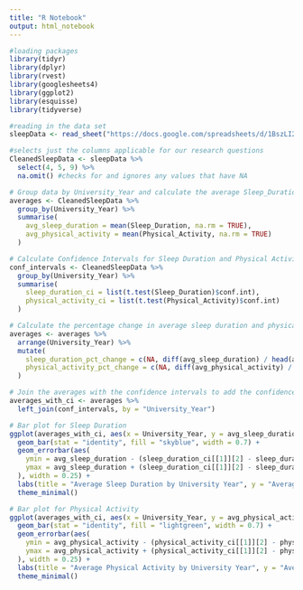 ```yaml
---
title: "R Notebook"
output: html_notebook
---
```


```r
#loading packages
library(tidyr)
library(dplyr)
library(rvest)
library(googlesheets4)
library(ggplot2)
library(esquisse)
library(tidyverse)

#reading in the data set
sleepData <- read_sheet("https://docs.google.com/spreadsheets/d/1BszLI2k3ti0AzKrY6msUY5lqblDG-6gQRZBEJUIj5i8/edit?usp=sharing")

#selects just the columns applicable for our research questions
CleanedSleepData <- sleepData %>%
  select(4, 5, 9) %>%
  na.omit() #checks for and ignores any values that have NA

# Group data by University_Year and calculate the average Sleep_Duration and Physical_Activity
averages <- CleanedSleepData %>%
  group_by(University_Year) %>%
  summarise(
    avg_sleep_duration = mean(Sleep_Duration, na.rm = TRUE),
    avg_physical_activity = mean(Physical_Activity, na.rm = TRUE)
  )

# Calculate Confidence Intervals for Sleep Duration and Physical Activity for each University Year
conf_intervals <- CleanedSleepData %>%
  group_by(University_Year) %>%
  summarise(
    sleep_duration_ci = list(t.test(Sleep_Duration)$conf.int),
    physical_activity_ci = list(t.test(Physical_Activity)$conf.int)
  )

# Calculate the percentage change in average sleep duration and physical activity between years
averages <- averages %>%
  arrange(University_Year) %>%
  mutate(
    sleep_duration_pct_change = c(NA, diff(avg_sleep_duration) / head(avg_sleep_duration, -1) * 100),
    physical_activity_pct_change = c(NA, diff(avg_physical_activity) / head(avg_physical_activity, -1) * 100)
  )

# Join the averages with the confidence intervals to add the confidence interval values
averages_with_ci <- averages %>%
  left_join(conf_intervals, by = "University_Year")

# Bar plot for Sleep Duration
ggplot(averages_with_ci, aes(x = University_Year, y = avg_sleep_duration)) +
  geom_bar(stat = "identity", fill = "skyblue", width = 0.7) +
  geom_errorbar(aes(
    ymin = avg_sleep_duration - (sleep_duration_ci[[1]][2] - sleep_duration_ci[[1]][1]) / 2,
    ymax = avg_sleep_duration + (sleep_duration_ci[[1]][2] - sleep_duration_ci[[1]][1]) / 2
  ), width = 0.25) +
  labs(title = "Average Sleep Duration by University Year", y = "Average Sleep Duration (hours)", x = "University Year") +
  theme_minimal()

# Bar plot for Physical Activity
ggplot(averages_with_ci, aes(x = University_Year, y = avg_physical_activity)) +
  geom_bar(stat = "identity", fill = "lightgreen", width = 0.7) +
  geom_errorbar(aes(
    ymin = avg_physical_activity - (physical_activity_ci[[1]][2] - physical_activity_ci[[1]][1]) / 2,
    ymax = avg_physical_activity + (physical_activity_ci[[1]][2] - physical_activity_ci[[1]][1]) / 2
  ), width = 0.25) +
  labs(title = "Average Physical Activity by University Year", y = "Average Physical Activity (units)", x = "University Year") +
  theme_minimal()
```